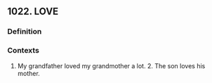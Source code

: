## 1022. LOVE
### Definition


### Contexts
1. My grandfather loved my grandmother a lot. 2. The son loves his mother.

